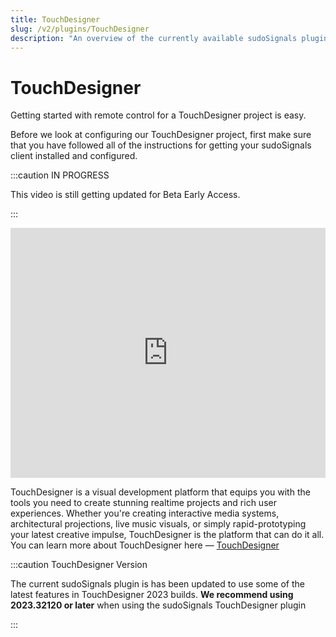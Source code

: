 ```yaml
---
title: TouchDesigner
slug: /v2/plugins/TouchDesigner
description: "An overview of the currently available sudoSignals plugins"
---
```



# TouchDesigner

Getting started with remote control for a TouchDesigner project is easy.

Before we look at configuring our TouchDesigner project, first make sure that you have followed all of the instructions for getting your sudoSignals client installed and configured.

:::caution IN PROGRESS

This video is still getting updated for Beta Early Access.

:::

<iframe src="https://player.vimeo.com/video/812123891?badge=0&amp;autopause=0&amp;player_id=0&amp;app_id=58479" width="100%" height= "400" frameborder="0" allow="autoplay; fullscreen; picture-in-picture" allowfullscreen title="sudoSignals | Plugins: TouchDesigner"></iframe>




TouchDesigner is a visual development platform that equips you with the tools you need to create stunning realtime projects and rich user experiences. Whether you're creating interactive media systems, architectural projections, live music visuals, or simply rapid-prototyping your latest creative impulse, TouchDesigner is the platform that can do it all. You can learn more about TouchDesigner here — [TouchDesigner]

:::caution TouchDesigner Version

The current sudoSignals plugin is has been updated to use some of the latest features in TouchDesigner 2023 builds. **We recommend using 2023.32120 or later** when using the sudoSignals TouchDesigner plugin

:::

<DocCardList />

<!-- links -->
[TouchDesigner]: https://derivative.ca/
